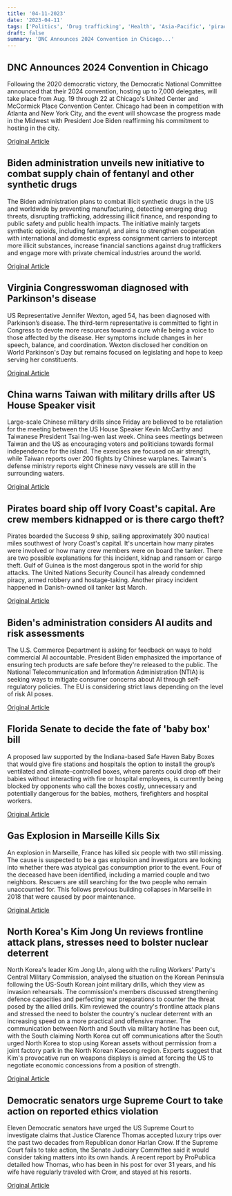 ```yaml
---
title: '04-11-2023'
date: '2023-04-11'
tags: ['Politics', 'Drug trafficking', 'Health', 'Asia-Pacific', 'piracy', 'AI regulation', 'Healthcare', 'tragedy', 'North Korea', 'ethics violation']
draft: false
summary: 'DNC Announces 2024 Convention in Chicago...'
---
```


## DNC Announces 2024 Convention in Chicago
Following the 2020 democratic victory, the Democratic National Committee announced that their 2024 convention, hosting up to 7,000 delegates, will take place from Aug. 19 through 22 at Chicago's United Center and McCormick Place Convention Center. Chicago had been in competition with Atlanta and New York City, and the event will showcase the progress made in the Midwest with President Joe Biden reaffirming his commitment to hosting in the city. 

[Original Article](https://abcnews.go.com/Politics/chicago-host-2024-democratic-national-convention/story?id=98500411)

## Biden administration unveils new initiative to combat supply chain of fentanyl and other synthetic drugs
The Biden administration plans to combat illicit synthetic drugs in the US and worldwide by preventing manufacturing, detecting emerging drug threats, disrupting trafficking, addressing illicit finance, and responding to public safety and public health impacts. The initiative mainly targets synthetic opioids, including fentanyl, and aims to strengthen cooperation with international and domestic express consignment carriers to intercept more illicit substances, increase financial sanctions against drug traffickers and engage more with private chemical industries around the world.

[Original Article](https://abcnews.go.com/Politics/white-house-unveils-initiative-target-fentanyl-supply-chain/story?id=98492668)

## Virginia Congresswoman diagnosed with Parkinson's disease
US Representative Jennifer Wexton, aged 54, has been diagnosed with Parkinson’s disease. The third-term representative is committed to fight in Congress to devote more resources toward a cure while being a voice to those affected by the disease. Her symptoms include changes in her speech, balance, and coordination. Wexton disclosed her condition on World Parkinson's Day but remains focused on legislating and hope to keep serving her constituents.

[Original Article](https://abcnews.go.com/Politics/wireStory/virginia-rep-jennifer-wexton-reveals-parkinsons-diagnosis-98500272)

## China warns Taiwan with military drills after US House Speaker visit
Large-scale Chinese military drills since Friday are believed to be retaliation for the meeting between the US House Speaker Kevin McCarthy and Taiwanese President Tsai Ing-wen last week. China sees meetings between Taiwan and the US as encouraging voters and politicians towards formal independence for the island. The exercises are focused on air strength, while Taiwan reports over 200 flights by Chinese warplanes. Taiwan's defense ministry reports eight Chinese navy vessels are still in the surrounding waters.

[Original Article](https://abcnews.go.com/International/wireStory/taiwans-tsai-china-responsible-drills-98493150)

## Pirates board ship off Ivory Coast's capital. Are crew members kidnapped or is there cargo theft?
Pirates boarded the Success 9 ship, sailing approximately 300 nautical miles southwest of Ivory Coast's capital. It's uncertain how many pirates were involved or how many crew members were on board the tanker. There are two possible explanations for this incident, kidnap and ransom or cargo theft. Gulf of Guinea is the most dangerous spot in the world for ship attacks. The United Nations Security Council has already condemned piracy, armed robbery and hostage-taking. Another piracy incident happened in Danish-owned oil tanker last March.

[Original Article](https://abcnews.go.com/International/wireStory/risk-firm-pirates-board-chinese-run-ship-gulf-98494865)

## Biden's administration considers AI audits and risk assessments
The U.S. Commerce Department is asking for feedback on ways to hold commercial AI accountable. President Biden emphasized the importance of ensuring tech products are safe before they're released to the public. The National Telecommunication and Information Administration (NTIA) is seeking ways to mitigate consumer concerns about AI through self-regulatory policies. The EU is considering strict laws depending on the level of risk AI poses.

[Original Article](https://abcnews.go.com/Technology/wireStory/biden-administration-seeks-input-ai-safety-measures-98498385)

## Florida Senate to decide the fate of 'baby box' bill
A proposed law supported by the Indiana-based Safe Haven Baby Boxes that would give fire stations and hospitals the option to install the group’s ventilated and climate-controlled boxes, where parents could drop off their babies without interacting with fire or hospital employees, is currently being blocked by opponents who call the boxes costly, unnecessary and potentially dangerous for the babies, mothers, firefighters and hospital workers.

[Original Article](https://abcnews.go.com/US/wireStory/florida-fight-baby-boxes-part-bigger-culture-war-98499784)

## Gas Explosion in Marseille Kills Six
An explosion in Marseille, France has killed six people with two still missing. The cause is suspected to be a gas explosion and investigators are looking into whether there was atypical gas consumption prior to the event. Four of the deceased have been identified, including a married couple and two neighbors. Rescuers are still searching for the two people who remain unaccounted for. This follows previous building collapses in Marseille in 2018 that were caused by poor maintenance.

[Original Article](https://abcnews.go.com/International/wireStory/french-building-collapse-kills-6-gas-explosion-suspected-98494334)

## North Korea's Kim Jong Un reviews frontline attack plans, stresses need to bolster nuclear deterrent
North Korea's leader Kim Jong Un, along with the ruling Workers' Party's Central Military Commission, analysed the situation on the Korean Peninsula following the US-South Korean joint military drills, which they view as invasion rehearsals. The commission's members discussed strengthening defence capacities and perfecting war preparations to counter the threat posed by the allied drills. Kim reviewed the country's frontline attack plans and stressed the need to bolster the country's nuclear deterrent with an increasing speed on a more practical and offensive manner. The communication between North and South via military hotline has been cut, with the South claiming North Korea cut off communications after the South urged North Korea to stop using Korean assets without permission from a joint factory park in the North Korean Kaesong region. Experts suggest that Kim's provocative run on weapons displays is aimed at forcing the US to negotiate economic concessions from a position of strength.

[Original Article](https://abcnews.go.com/International/wireStory/north-korean-leader-vows-offensive-nuclear-expansion-98488461)

## Democratic senators urge Supreme Court to take action on reported ethics violation
Eleven Democratic senators have urged the US Supreme Court to investigate claims that Justice Clarence Thomas accepted luxury trips over the past two decades from Republican donor Harlan Crow. If the Supreme Court fails to take action, the Senate Judiciary Committee said it would consider taking matters into its own hands. A recent report by ProPublica detailed how Thomas, who has been in his post for over 31 years, and his wife have regularly traveled with Crow, and stayed at his resorts.

[Original Article](https://abcnews.go.com/Politics/wireStory/democratic-senators-urge-chief-justice-probe-thomas-trips-98489123)
